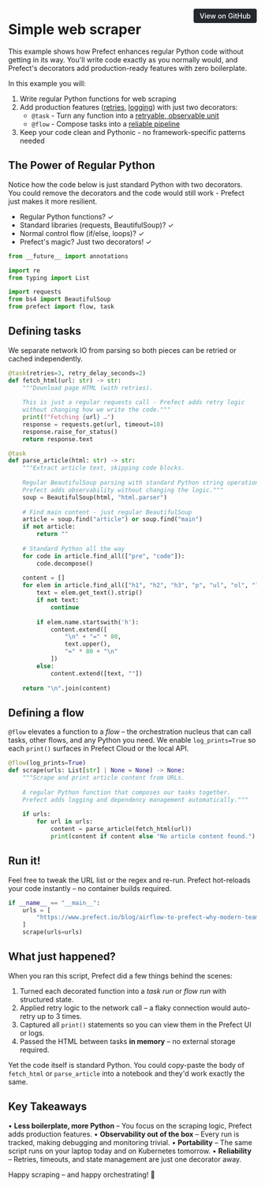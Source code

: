 <a href="https://github.com/prefecthq/examples/blob/examples-markdown/examples/01_getting_started/02_simple_web_scraper.py" target="_blank" style="float: right; padding: 6px 12px; background-color: #24292e; color: #ffffff; border-radius: 4px; text-decoration: none; font-size: 0.875rem; font-weight: 500;">View on GitHub</a>


# Simple web scraper

This example shows how Prefect enhances regular Python code without getting in its way.
You'll write code exactly as you normally would, and Prefect's decorators add production-ready
features with zero boilerplate.

In this example you will:
1. Write regular Python functions for web scraping
2. Add production features ([retries](https://docs.prefect.io/v3/develop/write-tasks#retries), [logging](https://docs.prefect.io/v3/develop/logging#configure-logging)) with just two decorators:
   - `@task` - Turn any function into a [retryable, observable unit](https://docs.prefect.io/v3/develop/write-tasks#write-and-run-tasks)
   - `@flow` - Compose tasks into a [reliable pipeline](https://docs.prefect.io/v3/develop/write-flows#write-and-run-flows)
3. Keep your code clean and Pythonic - no framework-specific patterns needed

## The Power of Regular Python
Notice how the code below is just standard Python with two decorators. You could remove
the decorators and the code would still work - Prefect just makes it more resilient.

- Regular Python functions? ✓
- Standard libraries (requests, BeautifulSoup)? ✓
- Normal control flow (if/else, loops)? ✓
- Prefect's magic? Just two decorators! ✓

```python
from __future__ import annotations

import re
from typing import List

import requests
from bs4 import BeautifulSoup
from prefect import flow, task

```

## Defining tasks

We separate network IO from parsing so both pieces can be retried or cached independently.

```python
@task(retries=3, retry_delay_seconds=2)
def fetch_html(url: str) -> str:
    """Download page HTML (with retries).
    
    This is just a regular requests call - Prefect adds retry logic
    without changing how we write the code."""
    print(f"Fetching {url} …")
    response = requests.get(url, timeout=10)
    response.raise_for_status()
    return response.text

@task
def parse_article(html: str) -> str:
    """Extract article text, skipping code blocks.
    
    Regular BeautifulSoup parsing with standard Python string operations.
    Prefect adds observability without changing the logic."""
    soup = BeautifulSoup(html, "html.parser")
    
    # Find main content - just regular BeautifulSoup
    article = soup.find("article") or soup.find("main")
    if not article:
        return ""
        
    # Standard Python all the way
    for code in article.find_all(["pre", "code"]):
        code.decompose()
    
    content = []
    for elem in article.find_all(["h1", "h2", "h3", "p", "ul", "ol", "li"]):
        text = elem.get_text().strip()
        if not text:
            continue
            
        if elem.name.startswith('h'):
            content.extend([
                "\n" + "=" * 80,
                text.upper(),
                "=" * 80 + "\n"
            ])
        else:
            content.extend([text, ""])
            
    return "\n".join(content)

```

## Defining a flow

`@flow` elevates a function to a *flow* – the orchestration nucleus that can call
tasks, other flows, and any Python you need. We enable `log_prints=True` so each
`print()` surfaces in Prefect Cloud or the local API.

```python
@flow(log_prints=True)
def scrape(urls: List[str] | None = None) -> None:
    """Scrape and print article content from URLs.
    
    A regular Python function that composes our tasks together.
    Prefect adds logging and dependency management automatically."""
    
    if urls:
        for url in urls:
            content = parse_article(fetch_html(url))
            print(content if content else "No article content found.")

```

## Run it!

Feel free to tweak the URL list or the regex and re-run. Prefect hot-reloads your
code instantly – no container builds required.

```python
if __name__ == "__main__":
    urls = [
        "https://www.prefect.io/blog/airflow-to-prefect-why-modern-teams-choose-prefect"
    ]
    scrape(urls=urls)

```

## What just happened?

When you ran this script, Prefect did a few things behind the scenes:
1. Turned each decorated function into a *task run* or *flow run* with structured state.
2. Applied retry logic to the network call – a flaky connection would auto-retry up to 3 times.
3. Captured all `print()` statements so you can view them in the Prefect UI or logs.
4. Passed the HTML between tasks **in memory** – no external storage required.

Yet the code itself is standard Python. You could copy-paste the body of `fetch_html` or
`parse_article` into a notebook and they'd work exactly the same.

## Key Takeaways

• **Less boilerplate, more Python** – You focus on the scraping logic, Prefect adds production features.
• **Observability out of the box** – Every run is tracked, making debugging and monitoring trivial.
• **Portability** – The same script runs on your laptop today and on Kubernetes tomorrow.
• **Reliability** – Retries, timeouts, and state management are just one decorator away.

Happy scraping – and happy orchestrating! 🎉
